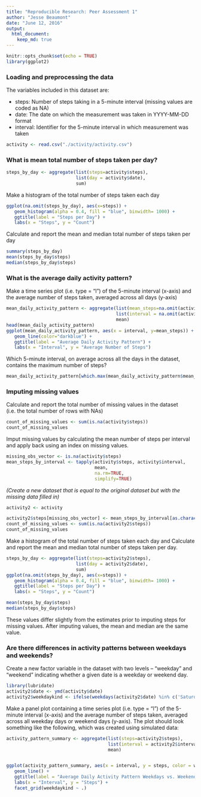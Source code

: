 ```yaml
---
title: "Reproducible Research: Peer Assessment 1"
author: "Jesse Beaumont"
date: "June 12, 2016"
output: 
  html_document:
    keep_md: true
---
```



```r
knitr::opts_chunk$set(echo = TRUE)
library(ggplot2)
```

### Loading and preprocessing the data

 The variables included in this dataset are:
  
- steps: Number of steps taking in a 5-minute interval (missing values are coded as NA)
- date: The date on which the measurement was taken in YYYY-MM-DD format
- interval: Identifier for the 5-minute interval in which measurement was taken


```r
activity <- read.csv("./activity/activity.csv")
```


### What is mean total number of steps taken per day?
```r
steps_by_day <- aggregate(list(steps=activity$steps),
                          list(day = activity$date),
                          sum)
```

Make a histogram of the total number of steps taken each day

```r
ggplot(na.omit(steps_by_day), aes(x=steps)) +
   geom_histogram(alpha = 0.4, fill = "blue", binwidth= 1000) + 
   ggtitle(label = "Steps per Day") + 
   labs(x = "Steps", y = "Count")
```

Calculate and report the mean and median total number of steps taken per day

```r
summary(steps_by_day)
mean(steps_by_day$steps)
median(steps_by_day$steps)
```


### What is the average daily activity pattern?

Make a time series plot (i.e. type = "l") of the 5-minute interval (x-axis) and the average number of steps taken, averaged across all days (y-axis)

```r
mean_daily_activity_pattern <- aggregate(list(mean_steps=na.omit(activity)$steps),
                                         list(interval = na.omit(activity)$interval),
                                         mean)
head(mean_daily_activity_pattern)
ggplot(mean_daily_activity_pattern, aes(x = interval, y=mean_steps)) + 
   geom_line(color="darkblue") +
   ggtitle(label = "Average Daily Activity Pattern") + 
   labs(x = "Interval", y = "Average Number of Steps")
```

Which 5-minute interval, on average across all the days in the dataset, contains the maximum number of steps?
```r
mean_daily_activity_pattern[which.max(mean_daily_activity_pattern$mean_steps),]
```

### Imputing missing values

Calculate and report the total number of missing values in the dataset (i.e. the total number of rows with NAs)

```r
count_of_missing_values <- sum(is.na(activity$steps))
count_of_missing_values
```

Imput missing values by calculating the mean number of steps per interval and apply back using an index on missing values.

```r
missing_obs_vector <- is.na(activity$steps)
mean_steps_by_interval <- tapply(activity$steps, activity$interval, 
                                 mean, 
                                 na.rm=TRUE,
                                 simplify=TRUE)
```

*(Create a new dataset that is equal to the original dataset but with the missing data filled in)*

```r
activity2 <- activity
```

```r
activity2$steps[missing_obs_vector] <- mean_steps_by_interval[as.character(activity$interval[missing_obs_vector])]
count_of_missing_values <- sum(is.na(activity2$steps))
count_of_missing_values
```


Make a histogram of the total number of steps taken each day and Calculate and report the mean and median total number of steps taken per day.

```r
steps_by_day <- aggregate(list(steps=activity2$steps),
                          list(day = activity2$date),
                          sum)
ggplot(na.omit(steps_by_day), aes(x=steps)) +
   geom_histogram(alpha = 0.4, fill = "blue", binwidth= 1000) + 
   ggtitle(label = "Steps per Day") + 
   labs(x = "Steps", y = "Count")
```

```r
mean(steps_by_day$steps)
median(steps_by_day$steps)
```

These values differ slightly from the estimates prior to imputing steps for missing values.  After imputing values, the mean and median are the same value.


### Are there differences in activity patterns between weekdays and weekends?

Create a new factor variable in the dataset with two levels -- "weekday" and "weekend" indicating whether a given date is a weekday or weekend day.

```r
library(lubridate)
activity2$date <- ymd(activity$date)
activity2$weekdaykind <- ifelse(weekdays(activity2$date) %in% c('Saturday','Sunday'), "weekend", "weekday")

```

Make a panel plot containing a time series plot (i.e. type = "l") of the 5-minute interval (x-axis) and the average number of steps taken, averaged across all weekday days or weekend days (y-axis). The plot should look something like the following, which was created using simulated data:


```r
activity_pattern_summary <- aggregate(list(steps=activity2$steps),
                                      list(interval = activity2$interval, weekdaykind = activity2$weekdaykind),
                                      mean)


ggplot(activity_pattern_summary, aes(x = interval, y = steps, color = weekdaykind)) +
   geom_line() +
   ggtitle(label = "Average Daily Activity Pattern Weekdays vs. Weekends ") +
   labs(x = "Interval", y = "Steps") + 
   facet_grid(weekdaykind ~ .)

```
